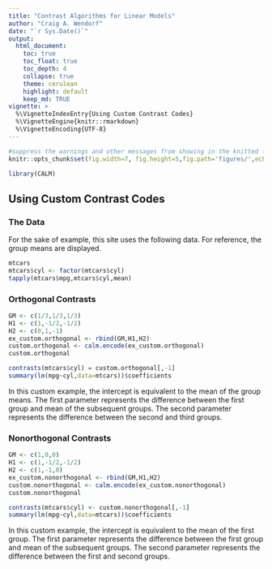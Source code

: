 ```yaml
---
title: "Contrast Algorithms for Linear Models"
author: "Craig A. Wendorf"
date: "`r Sys.Date()`"
output:
  html_document:
    toc: true
    toc_float: true
    toc_depth: 4
    collapse: true
    theme: cerulean
    highlight: default
    keep_md: TRUE
vignette: >
  %\VignetteIndexEntry{Using Custom Contrast Codes}
  %\VignetteEngine{knitr::rmarkdown}
  %\VignetteEncoding{UTF-8}
---
```


```r
#suppress the warnings and other messages from showing in the knitted file.
knitr::opts_chunk$set(fig.width=7, fig.height=5,fig.path='figures/',echo=TRUE,warning=FALSE,message=FALSE)
```

```r
library(CALM)
```

## Using Custom Contrast Codes

### The Data

For the sake of example, this site uses the following data. For reference, the group means are displayed.

```r
mtcars
mtcars$cyl <- factor(mtcars$cyl) 
tapply(mtcars$mpg,mtcars$cyl,mean)
```

### Orthogonal Contrasts

```r
GM <- c(1/3,1/3,1/3)
H1 <- c(1,-1/2,-1/2)
H2 <- c(0,1,-1)
ex_custom.orthogonal <- rbind(GM,H1,H2)
custom.orthogonal <- calm.encode(ex_custom.orthogonal)
custom.orthogonal
```

```r
contrasts(mtcars$cyl) = custom.orthogonal[,-1]
summary(lm(mpg~cyl,data=mtcars))$coefficients
```

In this custom example, the intercept is equivalent to the mean of the group means. The first parameter represents the difference between the first group and mean of the subsequent groups. The second parameter represents the difference between the second and third groups.

### Nonorthogonal Contrasts

```r
GM <- c(1,0,0)
H1 <- c(1,-1/2,-1/2)
H2 <- c(1,-1,0)
ex_custom.nonorthogonal <- rbind(GM,H1,H2)
custom.nonorthogonal <- calm.encode(ex_custom.nonorthogonal)
custom.nonorthogonal
```

```r
contrasts(mtcars$cyl) <- custom.nonorthogonal[,-1]
summary(lm(mpg~cyl,data=mtcars))$coefficients
```

In this custom example, the intercept is equivalent to the mean of the first group. The first parameter represents the difference between the first group and mean of the subsequent groups. The second parameter represents the difference between the first and second groups.

